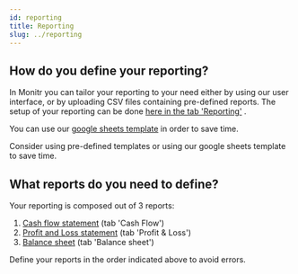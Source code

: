 ```yaml
---
id: reporting
title: Reporting
slug: ../reporting
---
```





## How do you define your reporting?
In Monitr you can tailor your reporting to your need either by using our user interface, or by uploading CSV files containing pre-defined reports.
The setup of your reporting can be done [here in the tab 'Reporting'](https://app.monitr.be/dashboard/organisations/entities/definitions/mapping) .

You can use our [google sheets template](./template) in order to save time.

<MessageBar>Consider using pre-defined templates or using our google sheets template to save time.</MessageBar>


## What reports do you need to define?
Your reporting is composed out of 3 reports:
1. [Cash flow statement](./cash-flow) (tab 'Cash Flow')
1. [Profit and Loss statement](./pl-bs) (tab 'Profit & Loss')
1. [Balance sheet](./pl-bs)  (tab 'Balance sheet')

<MessageBar>Define your reports in the order indicated above to avoid errors.</MessageBar>
